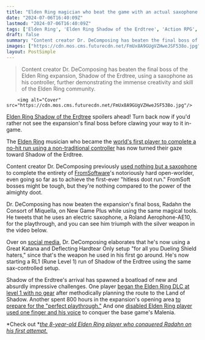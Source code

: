 ```yaml
---
title: "Elden Ring magician who beat the game with an actual saxophone has done it again in Shadow of the Erdtree"
date: "2024-07-06T16:40:09Z"
lastmod: "2024-07-06T16:40:09Z"
tags: ['Elden Ring', 'Elden Ring Shadow of the Erdtree', 'Action RPG', 'FromSoftware', 'Radahn the Consort of Miquella', 'Roland Aerophone-AE10', 'Saxophone', 'Elden Ring DLC', 'Malenia', 'Soulslike']
draft: false
summary: "Content creator Dr. DeComposing has beaten the final boss of the Elden Ring expansion, Shadow of the Erdtree, using a saxophone as his controller, further demonstrating the immense creativity and skill of the Elden Ring community."
images: ["https://cdn.mos.cms.futurecdn.net/FmUx8A9GUgVZHweJSF538o.jpg"]
layout: PostSimple
---
```

> Content creator Dr. DeComposing has beaten the final boss of the Elden Ring expansion, Shadow of the Erdtree, using a saxophone as his controller, further demonstrating the immense creativity and skill of the Elden Ring community.


        <img alt="Cover" src="https://cdn.mos.cms.futurecdn.net/FmUx8A9GUgVZHweJSF538o.jpg"/>
        
[Elden Ring Shadow of the Erdtree](https://www.gamesradar.com/games/action-rpg/elden-ring-shadow-of-the-erdtree-guide/) spoilers ahead! Turn back now if you'd rather not see the expansion's final boss before clawing your way to it in-game. 

The [Elden Ring](https://www.gamesradar.com/elden-ring-guide/) musician who became the [world's first player to complete a no-hit run using a non-traditional controller](https://www.gamesradar.com/elden-ring-saxophonist-achieves-legendary-hitless-doot-run-by-completing-the-game-without-taking-a-hit/) has now turned their gaze toward Shadow of the Erdtree.

Content creator Dr. DeComposing previously [used nothing but a saxophone](https://www.gamesradar.com/elden-ring-magician-uses-nothing-but-a-saxophone-to-beat-all-7-great-rune-bosses-including-malenia-without-taking-a-hit/) to complete the entirety of [FromSoftware](https://www.gamesradar.com/tag/fromsoftware/)'s notoriously hard open-worlder, even going so far as to achieve the first-ever "hitless doot run." FromSoft bosses might be tough, but they're nothing compared to the power of the almighty doot. 

Dr. DeComposing has now beaten the expansion's final boss, Radahn the Consort of Miquella, on New Game Plus while using the same magical tools. He tweets that he uses an electric saxophone, a Roland Aerophone-AE10, for the playthrough, and you can see him triumph with the silver weapon in the video below.

Over on [social media](https://x.com/DrDecomposing/status/1808964672910962956), Dr. DeComposing elaborates that he's now using a Great Katana and Deflecting Hardtear Only setup "for all you Dueling Shield haters," since that's the weapon he used in his first go around. He's now starting a RL1 (Rune Level 1) run of Shadow of the Erdtree using the same sax-controlled setup. 

Shadow of the Erdtree's arrival has spawned a boatload of new and absurdly impressive challenges. One player [began the Elden Ring DLC at level 1 with no gear](https://www.gamesradar.com/games/action-rpg/youre-not-supposed-to-start-shadow-of-the-erdtree-at-level-1-with-no-gear-but-one-elden-ring-player-proved-its-possible-with-very-careful-planning/) after methodically planning the route to the Land of Shadow. Another spent 800 hours in the expansion's opening area [to prepare for the "perfect playthrough."](https://www.gamesradar.com/games/action-rpg/after-800-hours-the-most-thorough-elden-ring-player-ive-ever-seen-is-preparing-to-start-their-perfect-playthrough-after-trying-every-build-i-can-think-of-while-barely-leaving-the-starting-area/) And one [disabled Elden Ring player used one finger and his voice](https://www.gamesradar.com/games/action-rpg/inspired-by-kai-cenat-disabled-elden-ring-player-uses-one-finger-and-his-voice-to-beat-malenia-after-700-attempts-with-no-summons-i-wanted-to-show-it-can-be-done/) to conquer the base game's Malenia.

*Check out *[<em>the 8-year-old Elden Ring player who conquered Radahn on his first attempt.</em>](https://www.gamesradar.com/games/action-rpg/soulslike-veterans-are-being-outmatched-by-the-true-elden-lord-this-8-year-old-who-destroys-radahn-on-his-first-attempt-at-a-very-low-level/)
        